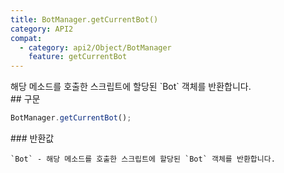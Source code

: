 ```yaml
---
title: BotManager.getCurrentBot()
category: API2
compat:
  - category: api2/Object/BotManager
    feature: getCurrentBot
---
```


<Section>
  해당 메소드를 호출한 스크립트에 할당된 `Bot` 객체를 반환합니다.
</Section>
<Section>
  ## 구문

  ~~~js
  BotManager.getCurrentBot();
  ~~~

  <Section>
    ### 반환값

    `Bot` - 해당 메소드를 호출한 스크립트에 할당된 `Bot` 객체를 반환합니다.
  </Section>
</Section>